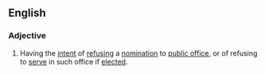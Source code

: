 ==English==
{{wikipedia|Shermanesque statement}}
===Adjective===
{{en-adj}}
#Having the [[intent]] of [[refuse|refusing]] a [[nomination]] to [[public office]], or of refusing to [[serve]] in such office if [[elect]]ed.